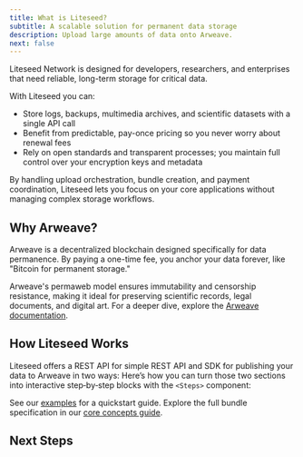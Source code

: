```yaml
---
title: What is Liteseed?
subtitle: A scalable solution for permanent data storage
description: Upload large amounts of data onto Arweave.
next: false
---
```


Liteseed Network is designed for developers, researchers, and enterprises that need reliable, long-term storage for critical data. 

With Liteseed you can:
- Store logs, backups, multimedia archives, and scientific datasets with a single API call
- Benefit from predictable, pay-once pricing so you never worry about renewal fees
- Rely on open standards and transparent processes; you maintain full control over your encryption keys and metadata

By handling upload orchestration, bundle creation, and payment coordination, Liteseed lets you focus on your core applications without managing complex storage workflows.

## Why Arweave?
Arweave is a decentralized blockchain designed specifically for data permanence. By paying a one-time fee, you anchor your data forever, like "Bitcoin for permanent storage."

Arweave's permaweb model ensures immutability and censorship resistance, making it ideal for preserving scientific records, legal documents, and digital art.
For a deeper dive, explore the [Arweave documentation](https://docs.arweave.org/).

## How Liteseed Works

Liteseed offers a REST API for simple REST API and SDK for publishing your data to Arweave in two ways:
Here’s how you can turn those two sections into interactive step‐by‐step blocks with the `<Steps>` component:


See our [examples](docs/quickstart/) for a quickstart guide.
Explore the full bundle specification in our [core concepts guide](docs/concepts/what-is-a-bundle).

## Next Steps

<CardGrid>
  <LinkCard title="Quickstart" description="Get started with code samples" href="/quickstart/" />
  <LinkCard title="API Reference" description="Explore all endpoints" href="/api/" />
  <LinkCard title="Architecture Overview" description="Learn how Liteseed and Arweave work under the hood" href="/concepts/what-is-arweave" />
  <LinkCard title="Bulk Uploads" description="Upload multiple files at once" href="/examples/bulk-uploads/" />
</CardGrid>

